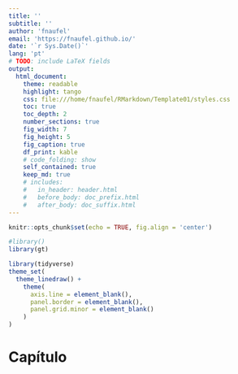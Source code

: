 ```yaml
---
title: ''
subtitle: ''
author: 'fnaufel'
email: 'https://fnaufel.github.io/'
date: '`r Sys.Date()`'
lang: 'pt'
# TODO: include LaTeX fields
output: 
  html_document:
    theme: readable
    highlight: tango
    css: file:///home/fnaufel/RMarkdown/Template01/styles.css
    toc: true
    toc_depth: 2
    number_sections: true
    fig_width: 7
    fig_height: 5
    fig_caption: true
    df_print: kable
    # code_folding: show
    self_contained: true
    keep_md: true
    # includes:
    #   in_header: header.html
    #   before_body: doc_prefix.html
    #   after_body: doc_suffix.html
---
```


```r
knitr::opts_chunk$set(echo = TRUE, fig.align = 'center')

#library()
library(gt)

library(tidyverse)
theme_set(
  theme_linedraw() +
    theme(
      axis.line = element_blank(),
      panel.border = element_blank(),
      panel.grid.minor = element_blank()
    )
)
```


# Capítulo

